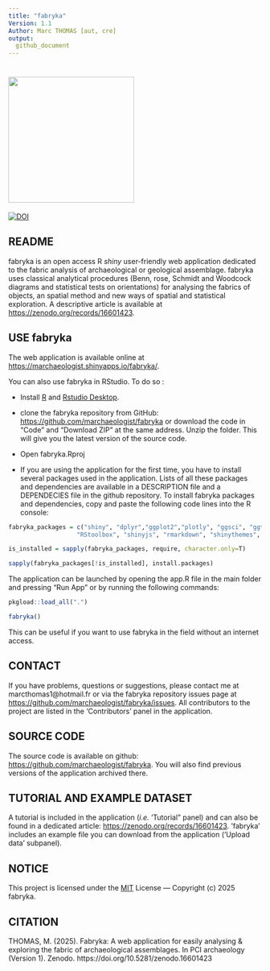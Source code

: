 ```yaml
---
title: "fabryka"
Version: 1.1
Author: Marc THOMAS [aut, cre] 
output:
  github_document
---
```


# [<img src="https://raw.githubusercontent.com/marchaeologist/fabryka/main/inst/www/hex_Fabryka4.png" height="250" align="center"/>](https://github.com/marchaeologist/fabryka)

[![DOI](https://zenodo.org/badge/DOI/10.5281/zenodo.16601423.svg)](https://doi.org/10.5281/zenodo.16601423)

## README

fabryka is an open access R *shiny* user-friendly web application dedicated to the fabric analysis of archaeological or geological assemblage. fabryka uses classical analytical procedures (Benn, rose, Schmidt and Woodcock diagrams and statistical tests on orientations) for analysing the fabrics of objects, an spatial method and new ways of spatial and statistical exploration. A descriptive article is available at <https://zenodo.org/records/16601423>.

## USE fabryka

The web application is available online at <https://marchaeologist.shinyapps.io/fabryka/>.

You can also use fabryka in RStudio. To do so :

* Install [R](https://www.r-project.org) and [Rstudio Desktop](https://posit.co/download/rstudio-desktop/).

* clone the fabryka repository from GitHub: <https://github.com/marchaeologist/fabryka> or download the code in "Code" and "Download ZIP" at the same address. Unzip the folder. This will give you the latest version of the source code.

* Open fabryka.Rproj

* If you are using the application for the first time, you have to install several packages used in the application. Lists of all these packages and dependencies are available in a DESCRIPTION file and a DEPENDECIES file in the github repository. To install fabryka packages and dependencies, copy and paste the following code lines into the R console:

```r

fabryka_packages = c("shiny", "dplyr","ggplot2","plotly", "ggsci", "ggtern", "circular", "CircStats", "Ternary", 
                   "RStoolbox", "shinyjs", "rmarkdown", "shinythemes",  "ggalt", "DT", "raster")

is_installed = sapply(fabryka_packages, require, character.only=T)

sapply(fabryka_packages[!is_installed], install.packages)

```

The application can be launched by opening the app.R file in the main folder and pressing "Run App" or by running the following commands:

```r

pkgload::load_all(".")

fabryka()

```

This can be useful if you want to use fabryka in the field without an internet access.

## CONTACT

If you have problems, questions or suggestions, please contact me at marcthomas1@hotmail.fr or via the fabryka repository issues page at <https://github.com/marchaeologist/fabryka/issues>.
All contributors to the project are listed in the 'Contributors' panel in the application.

## SOURCE CODE

The source code is available on github: <https://github.com/marchaeologist/fabryka>. You will also find previous versions of the application archived there.

## TUTORIAL AND EXAMPLE DATASET

A tutorial is included in the application (*i.e.* 'Tutorial" panel) and can also be found in a dedicated article: <https://zenodo.org/records/16601423>.
'fabryka' includes an example file you can download from the application ('Upload data' subpanel).

## NOTICE

This project is licensed under the [MIT](https://choosealicense.com/licenses/mit/) License — Copyright (c) 2025 fabryka.

## CITATION

THOMAS, M. (2025). Fabryka: A web application for easily analysing & exploring the fabric of archaeological assemblages. In PCI archaeology (Version 1). Zenodo. https://doi.org/10.5281/zenodo.16601423
